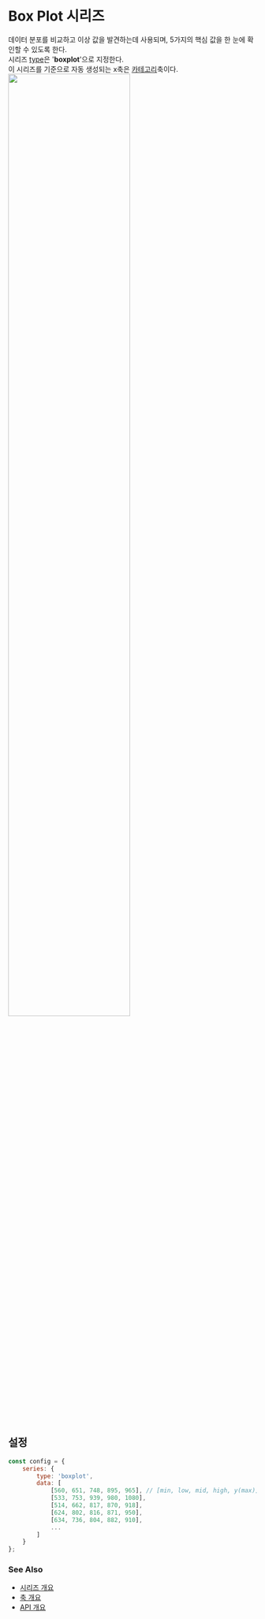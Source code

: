 # Box Plot 시리즈

데이터 분포를 비교하고 이상 값을 발견하는데 사용되며,
5가지의 핵심 값을 한 눈에 확인할 수 있도록 한다.<br/>
시리즈 [type](/config/config/series#type)은 '**boxplot**'으로 지정한다.<br/>
이 시리즈를 기준으로 자동 생성되는 x축은 [카테고리](/config/config/xAxis/category)축이다.
<FiddleLink label="Try Box Plot" href="https:/jsfiddle.net/gh/get/library/pure/realgrid/realchart-demo/tree/master/guide/series/boxplot"/>
<img src="/images/guide/series/boxplot-01.png" width="70%" className="border-img"/>

## 설정

```js
const config = {
    series: {
        type: 'boxplot',
        data: [
            [560, 651, 748, 895, 965], // [min, low, mid, high, y(max)]
            [533, 753, 939, 980, 1080],
            [514, 662, 817, 870, 918],
            [624, 802, 816, 871, 950],
            [634, 736, 804, 882, 910],
            ...
        ]
    }
};
```

### See Also

- [시리즈 개요](/guide/series)
- [축 개요](/guide/axes)
- [API 개요](/docs)